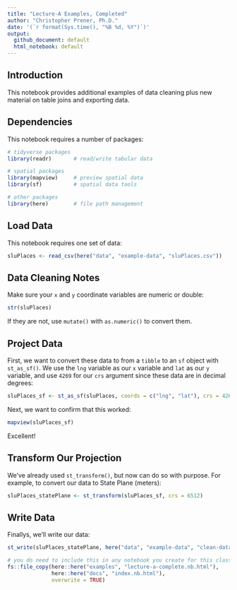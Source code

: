 ```yaml
---
title: "Lecture-A Examples, Completed"
author: "Christopher Prener, Ph.D."
date: '(`r format(Sys.time(), "%B %d, %Y")`)'
output: 
  github_document: default
  html_notebook: default 
---
```


## Introduction
This notebook provides additional examples of data cleaning plus new material on table joins and exporting data.

## Dependencies
This notebook requires a number of packages:

```r
# tidyverse packages
library(readr)       # read/write tabular data

# spatial packages
library(mapview)     # preview spatial data
library(sf)          # spatial data tools

# other packages
library(here)        # file path management
```

## Load Data
This notebook requires one set of data:

```r
sluPlaces <- read_csv(here("data", "example-data", "sluPlaces.csv"))
```

## Data Cleaning Notes
Make sure your `x` and `y` coordinate variables are numeric or double:

```r
str(sluPlaces)
```

If they are not, use `mutate()` with `as.numeric()` to convert them.

## Project Data
First, we want to convert these data to from a `tibble` to an `sf` object with `st_as_sf()`. We use the `lng` variable as our `x` variable and `lat` as our `y` variable, and use `4269` for our `crs` argument since these data are in decimal degrees:

```r
sluPlaces_sf <- st_as_sf(sluPlaces, coords = c("lng", "lat"), crs = 4269)
```

Next, we want to confirm that this worked:

```r
mapview(sluPlaces_sf)
```

Excellent!

## Transform Our Projection
We've already used `st_transform()`, but now can do so with purpose. For example, to convert our data to State Plane (meters):

```r
sluPlaces_statePlane <- st_transform(sluPlaces_sf, crs = 6512)
```

## Write Data
Finallys, we'll write our data:

```r
st_write(sluPlaces_statePlane, here("data", "example-data", "clean-data", "sluPlaces.shp"), delete_dsn = TRUE)
```

```r
# you do need to include this in any notebook you create for this class
fs::file_copy(here::here("examples", "lecture-a-complete.nb.html"), 
              here::here("docs", "index.nb.html"), 
              overwrite = TRUE)
```